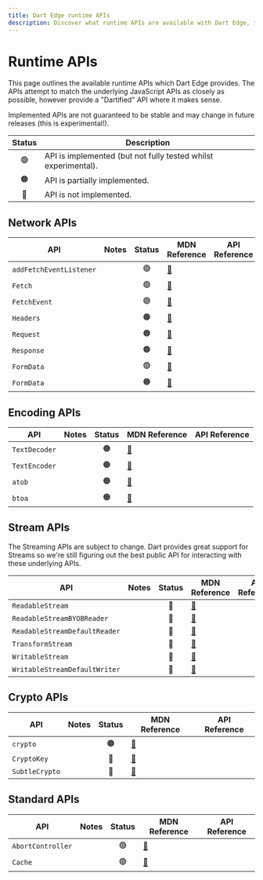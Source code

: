 ```yaml
---
title: Dart Edge runtime APIs
description: Discover what runtime APIs are available with Dart Edge, their status and differences.
---
```


# Runtime APIs

This page outlines the available runtime APIs which Dart Edge provides. The APIs attempt to match
the underlying JavaScript APIs as closely as possible, however provide a "Dartified" API where
it makes sense.

<Warning>
  Implemented APIs are not guaranteed to be stable and may change in future
  releases (this is experimental!).
</Warning>

| Status | Description                                                    |
| :----: | -------------------------------------------------------------- |
|   🟢   | API is implemented (but not fully tested whilst experimental). |
|   🟠   | API is partially implemented.                                  |
|   🔴   | API is not implemented.                                        |

## Network APIs

| API                     | Notes | Status | MDN Reference                                                                       | API Reference |
| ----------------------- | ----- | :----: | ----------------------------------------------------------------------------------- | ------------- |
| `addFetchEventListener` |       |   🟢   | [📖](https://developer.mozilla.org/en-US/docs/Web/API/EventTarget/addEventListener) |               |
| `Fetch`                 |       |   🟢   | [📖](https://developer.mozilla.org/en-US/docs/Web/API/Fetch_API)                    |               |
| `FetchEvent`            |       |   🟢   | [📖](https://developer.mozilla.org/en-US/docs/Web/API/FetchEvent)                   |               |
| `Headers`               |       |   🟠   | [📖](https://developer.mozilla.org/en-US/docs/Web/API/Headers)                      |               |
| `Request`               |       |   🟠   | [📖](https://developer.mozilla.org/en-US/docs/Web/API/Request)                      |               |
| `Response`              |       |   🟠   | [📖](https://developer.mozilla.org/en-US/docs/Web/API/Response)                     |               |
| `FormData`              |       |   🟢   | [📖](https://developer.mozilla.org/en-US/docs/Web/API/FormData)                     |               |
| `FormData`              |       |   🟠   | [📖](https://developer.mozilla.org/en-US/docs/Web/API/Blob)                         |               |

## Encoding APIs

| API           | Notes | Status | MDN Reference                                                            | API Reference |
| ------------- | ----- | :----: | ------------------------------------------------------------------------ | ------------- |
| `TextDecoder` |       |   🟠   | [📖](https://developer.mozilla.org/en-US/docs/Web/API/TextDecoder)       |               |
| `TextEncoder` |       |   🟠   | [📖](https://developer.mozilla.org/en-US/docs/Web/API/TextEncoder)       |               |
| `atob`        |       |   🟠   | [📖](https://developer.mozilla.org/en-US/docs/Web/API/WindowBase64/atob) |               |
| `btoa`        |       |   🟠   | [📖](https://developer.mozilla.org/en-US/docs/Web/API/WindowBase64/btoa) |               |

## Stream APIs

The Streaming APIs are subject to change. Dart provides great support for Streams so we're still figuring out the best public API
for interacting with these underlying APIs.

| API                           | Notes | Status | MDN Reference                                                                      | API Reference |
| ----------------------------- | ----- | :----: | ---------------------------------------------------------------------------------- | ------------- |
| `ReadableStream`              |       |   🔴   | [📖](https://developer.mozilla.org/en-US/docs/Web/API/ReadableStream)              |               |
| `ReadableStreamBYOBReader`    |       |   🔴   | [📖](https://developer.mozilla.org/en-US/docs/Web/API/ReadableStreamBYOBReader)    |               |
| `ReadableStreamDefaultReader` |       |   🔴   | [📖](https://developer.mozilla.org/en-US/docs/Web/API/ReadableStreamDefaultReader) |               |
| `TransformStream`             |       |   🔴   | [📖](https://developer.mozilla.org/en-US/docs/Web/API/TransformStream)             |               |
| `WritableStream`              |       |   🔴   | [📖](https://developer.mozilla.org/en-US/docs/Web/API/WritableStream)              |               |
| `WritableStreamDefaultWriter` |       |   🔴   | [📖](https://developer.mozilla.org/en-US/docs/Web/API/WritableStreamDefaultWriter) |               |

## Crypto APIs

| API            | Notes | Status | MDN Reference                                                         | API Reference |
| -------------- | ----- | :----: | --------------------------------------------------------------------- | ------------- |
| `crypto`       |       |   🟠   | [📖](https://developer.mozilla.org/en-US/docs/Web/API/Web_Crypto_API) |               |
| `CryptoKey`    |       |   🔴   | [📖](https://developer.mozilla.org/en-US/docs/Web/API/CryptoKey)      |               |
| `SubtleCrypto` |       |   🔴   | [📖](https://developer.mozilla.org/en-US/docs/Web/API/SubtleCrypto)   |               |

## Standard APIs

| API               | Notes | Status | MDN Reference                                                          | API Reference |
| ----------------- | ----- | :----: | ---------------------------------------------------------------------- | ------------- |
| `AbortController` |       |   🟢   | [📖](https://developer.mozilla.org/en-US/docs/Web/API/AbortController) |               |
| `Cache`           |       |   🟢   | [📖](https://developer.mozilla.org/en-US/docs/Web/API/Cache)           |               |
